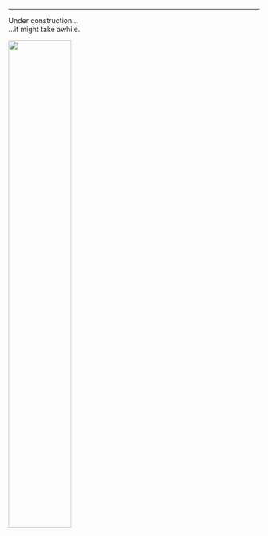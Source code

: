 ----
Under construction...
<br>
...it might take awhile.

<img src="images/IMG_8239.jpg" style="width:50%">
